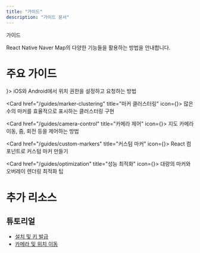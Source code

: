 ```yaml
---
title: "가이드"
description: "가이드 문서"
---
```



 가이드

React Native Naver Map의 다양한 기능들을 활용하는 방법을 안내합니다.

# 주요 가이드

<Cards>
  <Card href="/guides/permissions" title="위치 권한 설정" icon={<MapPin />}>
    iOS와 Android에서 위치 권한을 설정하고 요청하는 방법
  </Card>

  <Card href="/guides/marker-clustering" title="마커 클러스터링" icon={<Users />}>
    많은 수의 마커를 효율적으로 표시하는 클러스터링 구현
  </Card>

  <Card href="/guides/camera-control" title="카메라 제어" icon={<Camera />}>
    지도 카메라 이동, 줌, 회전 등을 제어하는 방법
  </Card>

  <Card href="/guides/custom-markers" title="커스텀 마커" icon={<Layers />}>
    React 컴포넌트로 커스텀 마커 만들기
  </Card>

  <Card href="/guides/optimization" title="성능 최적화" icon={<Zap />}>
    대량의 마커와 오버레이 렌더링 최적화 팁
  </Card>
</Cards>

# 추가 리소스



## 튜토리얼


- [설치 및 키 발급](https://medium.com/mj-studio/리액트-네이티브로-네이버-지도-구현하기-1-설치와-키-발급-받기-f826d8c0644d)
- [카메라 및 위치 이동](https://medium.com/mj-studio/리액트-네이티브로-네이버-지도-구현하기-2-카메라-위치-이동하기-ea39843b31d2)
